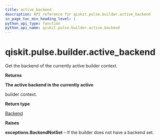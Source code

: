 ```yaml
---
title: active_backend
description: API reference for qiskit.pulse.builder.active_backend
in_page_toc_min_heading_level: 1
python_api_type: function
python_api_name: qiskit.pulse.builder.active_backend
---
```


# qiskit.pulse.builder.active\_backend

<Function id="qiskit.pulse.builder.active_backend" github="https://github.com/qiskit/qiskit/tree/stable/0.22/qiskit/pulse/builder.py" signature="active_backend()">
  Get the backend of the currently active builder context.

  **Returns**

  **The active backend in the currently active**

  builder context.

  **Return type**

  [Backend](qiskit.providers.Backend "qiskit.providers.Backend")

  **Raises**

  **exceptions.BackendNotSet** – If the builder does not have a backend set.
</Function>

